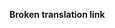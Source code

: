 '''Broken translation link'''{{en/-}}
{{en/Bilingual box| Nl
| ''Deze category bevat allerlei administratief materiaal over de OpenTTD wiki.''
| ''This category contains material relating to various administration aspects of the OpenTTD Wiki.''}}